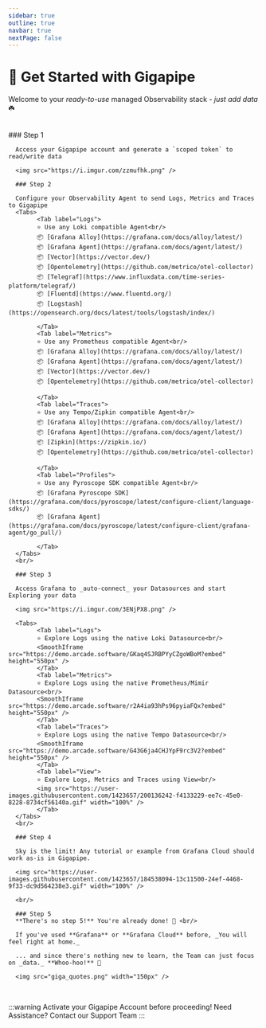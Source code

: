 ```yaml
---
sidebar: true
outline: true
navbar: true
nextPage: false
---
```




# 🏁 Get Started with Gigapipe

Welcome to your _ready-to-use_ managed Observability stack - _just add data_ ☘️

<br/>

<Steps>
      ### Step 1

      Access your Gigapipe account and generate a `scoped token` to read/write data

      <img src="https://i.imgur.com/zzmufhk.png" />

      ### Step 2

      Configure your Observability Agent to send Logs, Metrics and Traces to Gigapipe
      <Tabs>
            <Tab label="Logs">
            ⭐ Use any Loki compatible Agent<br/>
            📦 [Grafana Alloy](https://grafana.com/docs/alloy/latest/) 
            📦 [Grafana Agent](https://grafana.com/docs/agent/latest/) 
            📦 [Vector](https://vector.dev/) 
            📦 [Opentelemetry](https://github.com/metrico/otel-collector) 
            📦 [Telegraf](https://www.influxdata.com/time-series-platform/telegraf/) 
            📦 [Fluentd](https://www.fluentd.org/) 
            📦 [Logstash](https://opensearch.org/docs/latest/tools/logstash/index/)
            
            </Tab>
            <Tab label="Metrics">
            ⭐ Use any Prometheus compatible Agent<br/>
            📦 [Grafana Alloy](https://grafana.com/docs/alloy/latest/) 
            📦 [Grafana Agent](https://grafana.com/docs/agent/latest/) 
            📦 [Vector](https://vector.dev/) 
            📦 [Opentelemetry](https://github.com/metrico/otel-collector)
            
            </Tab>
            <Tab label="Traces">
            ⭐ Use any Tempo/Zipkin compatible Agent<br/>
            📦 [Grafana Alloy](https://grafana.com/docs/alloy/latest/) 
            📦 [Grafana Agent](https://grafana.com/docs/agent/latest/) 
            📦 [Zipkin](https://zipkin.io/) 
            📦 [Opentelemetry](https://github.com/metrico/otel-collector)
            
            </Tab>
            <Tab label="Profiles">
            ⭐ Use any Pyroscope SDK compatible Agent<br/>
            📦 [Grafana Pyroscope SDK](https://grafana.com/docs/pyroscope/latest/configure-client/language-sdks/) 
            📦 [Grafana Agent](https://grafana.com/docs/pyroscope/latest/configure-client/grafana-agent/go_pull/) 
            
            </Tab>
      </Tabs>
      <br/>

      ### Step 3

      Access Grafana to _auto-connect_ your Datasources and start Exploring your data

      <img src="https://i.imgur.com/3ENjPX8.png" />

      <Tabs>
            <Tab label="Logs">
            ⭐ Explore Logs using the native Loki Datasource<br/>
            <SmoothIframe src="https://demo.arcade.software/GKaq4SJRBPYyCZgoWBoM?embed" height="550px" />
            </Tab>
            <Tab label="Metrics">
            ⭐ Explore Logs using the native Prometheus/Mimir Datasource<br/>
            <SmoothIframe src="https://demo.arcade.software/r2A4ia93hPs96pyiaFQx?embed" height="550px" />
            </Tab>
            <Tab label="Traces">
            ⭐ Explore Logs using the native Tempo Datasource<br/>
            <SmoothIframe src="https://demo.arcade.software/G43G6ja4CHJYpF9rc3V2?embed" height="550px" />
            </Tab>
            <Tab label="View">
            ⭐ Explore Logs, Metrics and Traces using View<br/>
            <img src="https://user-images.githubusercontent.com/1423657/200136242-f4133229-ee7c-45e0-8228-8734cf56140a.gif" width="100%" />
            </Tab>
      </Tabs>
      <br/>

      ### Step 4

      Sky is the limit! Any tutorial or example from Grafana Cloud should work as-is in Gigapipe.

      <img src="https://user-images.githubusercontent.com/1423657/184538094-13c11500-24ef-4468-9f33-dc9d564238e3.gif" width="100%" />

      <br/>

      ### Step 5
      **There's no step 5!** You're already done! 🎉 <br/>

      If you've used **Grafana** or **Grafana Cloud** before, _You will feel right at home._ 

      ... and since there's nothing new to learn, the Team can just focus on _data._ **Whoo-hoo!** 🎉 

      <img src="giga_quotes.png" width="150px" />

</Steps>

<br/>

:::warning Activate your Gigapipe Account before proceeding!
Need Assistance? Contact our Support Team
:::
